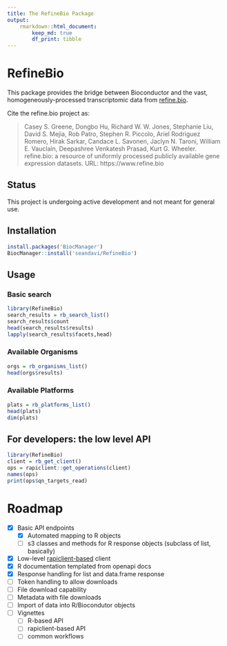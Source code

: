 ```yaml
---
title: The RefineBio Package
output:
    rmarkdown::html_document:
        keep_md: true
        df_print: tibble
---
```



# RefineBio

This package provides the bridge between Bioconductor and the vast, 
homogeneously-processed transcriptomic
data from [refine.bio](https://www.refine.bio).


Cite the refine.bio project as:

> Casey S. Greene, Dongbo Hu, Richard W. W. Jones, Stephanie Liu, David S. Mejia, Rob Patro, Stephen R. Piccolo, Ariel Rodriguez Romero, Hirak Sarkar, Candace L. Savonen, Jaclyn N. Taroni, William E. Vauclain, Deepashree Venkatesh Prasad, Kurt G. Wheeler. refine.bio: a resource of uniformly processed publicly available gene expression datasets. URL: https://www.refine.bio


## Status

This project is undergoing active development and not meant for general use.

## Installation

```r
install.packages('BiocManager')
BiocManager::install('seandavi/RefineBio')
```

## Usage

### Basic search

```r
library(RefineBio)
search_results = rb_search_list()
search_results$count
head(search_results$results)
lapply(search_results$facets,head)
```

### Available Organisms

```r
orgs = rb_organisms_list()
head(orgs$results)
```

### Available Platforms

```r
plats = rb_platforms_list()
head(plats)
dim(plats)
```


## For developers: the low level API 

```r
library(RefineBio)
client = rb_get_client()
ops = rapiclient::get_operations(client)
names(ops)
print(ops$qn_targets_read)
```

# Roadmap

- [x] Basic API endpoints
  - [x] Automated mapping to R objects
  - [ ] s3 classes and methods for R response objects (subclass of list, basically)
- [x] Low-level [rapiclient-based](https://github.com/bergant/rapiclient) client
- [x] R documentation templated from openapi docs
- [x] Response handling for list and data.frame response
- [ ] Token handling to allow downloads
- [ ] File download capability
- [ ] Metadata with file downloads
- [ ] Import of data into R/Biocondutor objects
- [ ] Vignettes
  - [ ] R-based API
  - [ ] rapiclient-based API
  - [ ] common workflows
